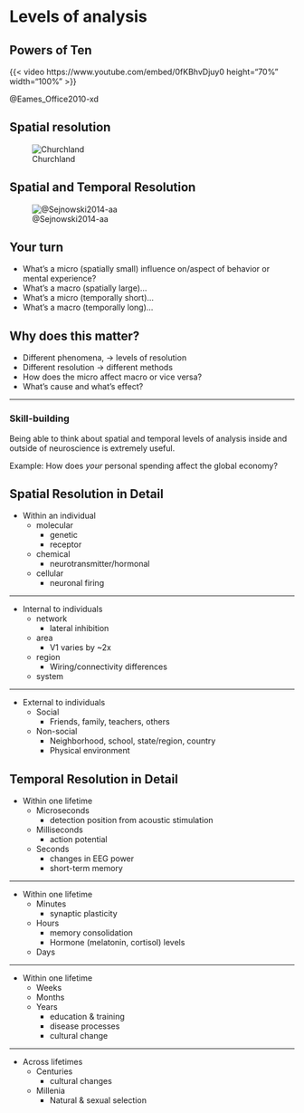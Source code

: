 # Levels of analysis

## Powers of Ten {-}

{{< video https://www.youtube.com/embed/0fKBhvDjuy0 height="70%" width="100%" >}}

@Eames_Office2010-xd

## Spatial resolution

![Churchland](../include/img/churchland-levels-of-analysis.gif)

## Spatial and Temporal Resolution {- #spatial-temporal-resolution}

![@Sejnowski2014-aa](https://media.springernature.com/lw685/springer-static/image/art%3A10.1038%2Fnn.3839/MediaObjects/41593_2014_Article_BFnn3839_Fig1_HTML.jpg)

## Your turn

- What's a micro (spatially small) influence on/aspect of behavior or mental experience?
- What's a macro (spatially large)...
- What's a micro (temporally short)...
- What's a macro (temporally long)...

## Why does this matter?

- Different phenomena, -> levels of resolution
- Different resolution -> different methods
- How does the micro affect macro or vice versa?
- What's cause and what's effect?

---

::: {.callout-important}
### Skill-building

Being able to think about spatial and temporal levels of analysis inside and outside of neuroscience is extremely useful.

Example: How does *your* personal spending affect the global economy?
:::

## Spatial Resolution in Detail {-}

- Within an individual
    + molecular
        * genetic
        * receptor
    + chemical
        * neurotransmitter/hormonal
    + cellular
        * neuronal firing
        
---

- Internal to individuals
    + network
        * lateral inhibition
    + area
        * V1 varies by ~2x
    + region
        * Wiring/connectivity differences
    + system
    
---

- External to individuals
    + Social
        * Friends, family, teachers, others
    + Non-social
        * Neighborhood, school, state/region, country
        * Physical environment

## Temporal Resolution in Detail {-}

- Within one lifetime
    + Microseconds
        * detection position from acoustic stimulation
    + Milliseconds
        * action potential
    + Seconds
        * changes in EEG power
        * short-term memory

---

- Within one lifetime
    + Minutes
        * synaptic plasticity
    + Hours
        * memory consolidation
        * Hormone (melatonin, cortisol) levels
    + Days

---

- Within one lifetime
    + Weeks
    + Months
    + Years
        * education & training
        * disease processes
        * cultural change
        
---

- Across lifetimes
    + Centuries
        * cultural changes
    + Millenia
        * Natural & sexual selection
